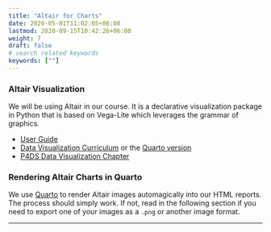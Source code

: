 ```yaml
---
title: "Altair for Charts"
date: 2020-05-01T11:02:05+06:00
lastmod: 2020-09-15T10:42:26+06:00
weight: 7
draft: false
# search related keywords
keywords: [""]
---
```


### Altair Visualization

We will be using Altair in our course. It is a declarative visualization package in Python that is based on Vega-Lite which leverages the grammar of graphics.

- [User Guide](https://altair-viz.github.io/)
- [Data Visualization Curriculum](https://uwdata.github.io/visualization-curriculum/intro.html) or the [Quarto version](
https://jjallaire.github.io/visualization-curriculum/)
- [P4DS Data Visualization Chapter](https://byuidatascience.github.io/python4ds/data-visualisation.html)

### Rendering Altair Charts in Quarto

We use [Quarto](https://quarto.org/docs/presentations/revealjs/#figure-size) to render Altair images automagically into our HTML reports.  The process should simply work.  If not, read in the following section if you need to export one of your images as a `.png` or another image format.

---
